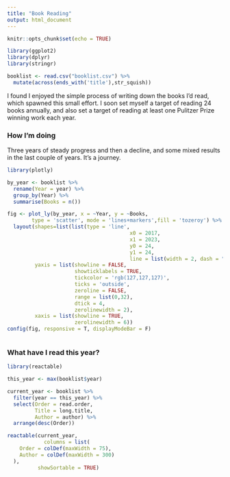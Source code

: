 ```yaml
---
title: "Book Reading"
output: html_document
---
```


```r
knitr::opts_chunk$set(echo = TRUE)

library(ggplot2)
library(dplyr)
library(stringr)

booklist <- read.csv("booklist.csv") %>%
  mutate(across(ends_with('title'),str_squish))

```

I found I enjoyed the simple process of writing down the books I'd read, which spawned this small effort. I soon set myself a target of reading 24 books annually, and also set a target of reading at least one Pulitzer Prize winning work each year.

### How I'm doing

Three years of steady progress and then a decline, and some mixed results in the last couple of years. It's a journey.

```r
library(plotly)

by_year <- booklist %>%
  rename(Year = year) %>%
  group_by(Year) %>%
  summarise(Books = n())

fig <- plot_ly(by_year, x = ~Year, y = ~Books,
        type = 'scatter', mode = 'lines+markers',fill = 'tozeroy') %>%
  layout(shapes=list(list(type = 'line', 
                                        x0 = 2017,
                                        x1 = 2023, 
                                        y0 = 24,
                                        y1 = 24, 
                                        line = list(width = 2, dash = "dot"))),
         yaxis = list(showline = FALSE,
                      showticklabels = TRUE,
                      tickcolor = 'rgb(127,127,127)',
                      ticks = 'outside',
                      zeroline = FALSE,
                      range = list(0,32),
                      dtick = 4,
                      zerolinewidth = 2),
         xaxis = list(showline = TRUE,
                      zerolinewidth = 6))
config(fig, responsive = T, displayModeBar = F)



```

### What have I read this year?

```r
library(reactable)

this_year <- max(booklist$year)

current_year <- booklist %>%
  filter(year == this_year) %>%
  select(Order = read.order,
         Title = long.title,
         Author = author) %>%
  arrange(desc(Order))

reactable(current_year,
            columns = list(
    Order = colDef(maxWidth = 75),
    Author = colDef(maxWidth = 300)
  ),
          showSortable = TRUE)

```
